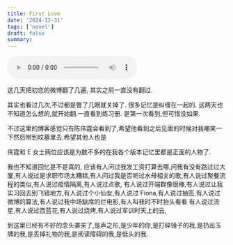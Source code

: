 ```yaml
---
title: First Love
date: '2024-12-31'
tags: ['novel']
draft: false
summary:
---
```


<audio controls src="/next-blog/static/audio/last.mp3" autoPlay></audio>

这几天把初恋的微博翻了几遍, 其实之前一直没有翻过.

其实也看过几次,不过都是瞥了几眼就关掉了. 很多记忆是纠缠在一起的.
这两天也不知道怎么想的,就开始翻.一直看到练习册. 是第一次看到,但可惜没如果.

不过这里的博客感觉只有陈伟霆会看到了,希望他看到之后见面的时候对我嘲笑一下然后带到坟墓里去.希望其他人也是

伟霆和 E 女士两位应该是为数不多的在我各个版本记忆里都是正面的人物了.

我也不知道回忆是不是真的,
应该有人问过我发工资打算去哪,问我有没有路过过大厦,有人说过是求职市场太糟糕,有人问过我是否听过水母相关的歌,有人说过聚餐流程的类似,有人说过疫情隔离,有人说过点歌,
有人说过开端群像很棒,有人说过让我实习回去别飞错地方,有人说过个小仙女,有人说过 Fiona,有人说过抽签,有人说过微博的算法,有人说过我中场缺席的烂电影,有人叫我时不时抬头看看
有人说过流星,有人说过西蓝花,有人说过烧烤,有人说过军训时天上的云,

到这里已经有不好的念头袭来了,是声之形,是少年的你,是打碎镜子的我,是扔出玉牌的我,是丢掉礼物的我,是阅读障碍的我,是低头的我.

